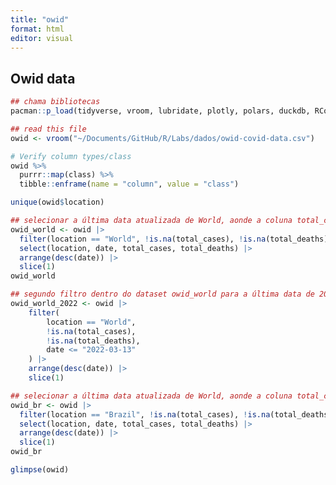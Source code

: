 ```yaml
---
title: "owid"
format: html
editor: visual
---
```

## Owid data
```r
## chama bibliotecas
pacman::p_load(tidyverse, vroom, lubridate, plotly, polars, duckdb, RColorBrewer)
```

```r
## read this file
owid <- vroom("~/Documents/GitHub/R/Labs/dados/owid-covid-data.csv")
```

```r
# Verify column types/class
owid %>% 
  purrr::map(class) %>% 
  tibble::enframe(name = "column", value = "class")
```


```r
unique(owid$location)
```

```r
## selecionar a última data atualizada de World, aonde a coluna total_cases and total_deaths não estão vazias
owid_world <- owid |>  
  filter(location == "World", !is.na(total_cases), !is.na(total_deaths)) |>  
  select(location, date, total_cases, total_deaths) |> 
  arrange(desc(date)) |>  
  slice(1)
owid_world
```

```r
## segundo filtro dentro do dataset owid_world para a última data de 2022
owid_world_2022 <- owid |>
    filter(
        location == "World",
        !is.na(total_cases),
        !is.na(total_deaths),
        date <= "2022-03-13"
    ) |>
    arrange(desc(date)) |>
    slice(1)
```


```r
## selecionar a última data atualizada de World, aonde a coluna total_cases and total_deaths não estão vazias
owid_br <- owid |>  
  filter(location == "Brazil", !is.na(total_cases), !is.na(total_deaths)) |>  
  select(location, date, total_cases, total_deaths) |> 
  arrange(desc(date)) |>  
  slice(1)
owid_br
```

```r
glimpse(owid)
```
